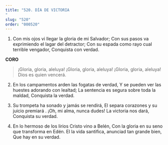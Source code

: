 ```yaml
---
title: "520. DÍA DE VICTORIA
"
slug: "520"
order: "000520"
---
```

1. Con mis ojos vi llegar la gloria de mi Salvador;
Con sus pasos va exprimiendo el lagar del detractor;
Con su espada como rayo cual terrible vengador,
Conquista con verdad.

**CORO**

> ¡Gloria, gloria, aleluya! ¡Gloria, gloria, aleluya!
¡Gloria, gloria, aleluya! Dios es quien vencerá.

2. En los campamentos arden las fogatas de verdad, Y se pueden ver las huestes adorando con lealtad; La sentencia es segura sobre toda la maldad, Conquista la verdad.

2. Su trompeta ha sonado y jamás se rendirá, El separa corazones y su juicio premiará .
¡Oh, mi alma, nunca dudes! La victoria nos dará, Conquista su verdad.

3. En lo hermoso de los lirios Cristo vino a Belén, Con la gloria en su seno que transforma en Edén. El la vida santifica, anunciad tan grande bien, Que hay en su verdad.
